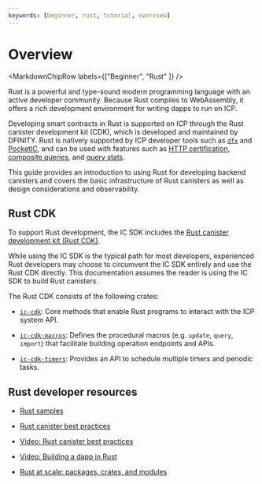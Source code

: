 ```yaml
---
keywords: [beginner, rust, tutorial, overview]
---
```



# Overview

<MarkdownChipRow labels={["Beginner", "Rust" ]} />

Rust is a powerful and type-sound modern programming language with an active developer community. Because Rust compiles to WebAssembly, it offers a rich development environment for writing dapps to run on ICP.

Developing smart contracts in Rust is supported on ICP through the Rust canister development kit (CDK), which is developed and maintained by DFINITY. Rust is natively supported by ICP developer tools such as [`dfx`](/docs/current/building-dapps/developer-tools/dfx/) and [PocketIC](/docs/current/building-dapps/launching-dapps/test/pocket-ic), and can be used with features such as [HTTP certification](/docs/current/building-dapps/dapp-frontends/http-gateways-certification/custom-http-canisters), [composite queries](/docs/current/building-dapps/interacting-with-dapps/query-calls), and [query stats](/docs/current/building-dapps/interacting-with-dapps/query-calls).

This guide provides an introduction to using Rust for developing backend canisters and covers the basic infrastructure of Rust canisters as well as design considerations and observability.

## Rust CDK

To support Rust development, the IC SDK includes the [Rust canister development kit (Rust CDK)](https://github.com/dfinity/cdk-rs).

While using the IC SDK is the typical path for most developers, experienced Rust developers may choose to circumvent the IC SDK entirely and use the Rust CDK directly. This documentation assumes the reader is using the IC SDK to build Rust canisters.

The Rust CDK consists of the following crates:
- [`ic-cdk`](https://crates.io/crates/ic-cdk): Core methods that enable Rust programs to interact with the ICP system API.

- [`ic-cdk-macros`](https://crates.io/crates/ic-cdk-macros): Defines the procedural macros (e.g. `update`, `query`, `import`) that facilitate building operation endpoints and APIs.

- [`ic-cdk-timers`](https://crates.io/crates/ic-cdk-timers): Provides an API to schedule multiple timers and periodic tasks.

## Rust developer resources

- [Rust samples](https://github.com/dfinity/examples/tree/master/rust)

- [Rust canister best practices](https://medium.com/dfinity/building-effective-rust-canister-smart-contracts-patterns-and-pitfalls-d019221061b2)

- [Video: Rust canister best practices](https://www.youtube.com/watch?v=36L33S_DYHY&ab_channel=DFINITY)

- [Video: Building a dapp in Rust](https://www.youtube.com/watch?v=6wyIhzsFbKw&t=3s&ab_channel=DFINITY)

- [Rust at scale: packages, crates, and modules](https://mmapped.blog/posts/03-rust-packages-crates-modules)